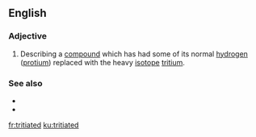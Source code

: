 ==English==

===Adjective===
{{en-adj}}

# {{label|en|chemistry}} Describing a [[compound]] which has had some of its normal [[hydrogen]] ([[protium]]) replaced with the heavy [[isotope]] [[tritium]].

===See also===
* {{l|en|protiated}}
* {{l|en|deuterated}}

[[fr:tritiated]]
[[ku:tritiated]]